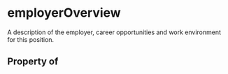 # employerOverview

A description of the employer, career opportunities and work environment for this position.

## Property of



